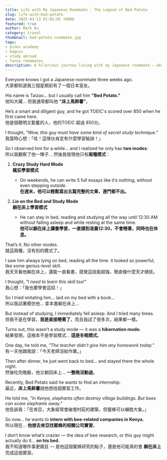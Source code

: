 ```yaml
---
title: Life with My Japanese Roommate - The Legend of Bed Potato
slug: life-with-bed-potato  
date: 2025-03-13 01:01:02 +0800
featured: true
author: Mark Ku
category: travel
thumbnail: bed-potato-roommate.jpg
tags:
- pines academy  
- baguio  
- study abroad  
- funny roommates  
description: A hilarious journey living with my Japanese roommate — aka Bed Potato — who mastered the art of studying from bed.
---
```


Everyone knows I got a Japanese roommate three weeks ago.    
大家都知道我三個星期前有了一個日本室友。    

His name is Taizao... but I usually call him **"Bed Potato."**  
他叫大藏… 但我通常都叫他 **"床上馬鈴薯"**。  

He’s a smart and diligent guy, and he got TOEIC's scored over 850 when he first came here.  
他是個聰明又勤奮的人，他的TOEIC 超過 850分。  

I thought, *"Wow, this guy must have some kind of secret study technique."*  
我當時心想：「哇！這傢伙肯定有什麼學習秘訣！」  

So I observed him for a while... and I realized he only has **two modes**:  
所以我觀察了他一陣子… 然後我發現他只有**兩種模式**：  

1. **Crazy Study Hard Mode**  
   **瘋狂學習模式**  
   - On weekends, he can write 5 full essays like it’s nothing, without even stepping outside.  
   **在週末，他可以輕鬆寫出五篇完整的文章，連門都不出。**

2. **Lie on the Bed and Study Mode**  
   **躺在床上學習模式**  
   - He can stay in bed, reading and studying all the way until 12:30 AM without falling asleep and while resting at the same time.  
   **他可以躺在床上讀書學習，一直撐到凌晨12:30，不會睡著，同時也在休息。**

That’s it. No other modes.  
就這兩種，沒有別的模式了。  

I saw him always lying on bed, reading all the time. it looked so powerful, like some genius-level skill.  
我天天看他躺在床上，還能一直看書，感覺這技能超強，簡直像什麼天才絕技。  

I thought, *"I need to learn this skill too!"*  
我心想：「我也要學會這招！」  

So I tried imitating him… laid on my bed with a book…  
所以我試著模仿他… 拿本書躺在床上…  

But instead of studying, I immediately fell asleep. And I tried many times.  
但我不是在學習，**我是直接睡著了**。而且我試了很多次，結果都一樣。  

Turns out, this wasn’t a study mode — it was a **hibernation mode.**  
結果發現，這根本不是學習模式… **這是冬眠模式**。  

One day, he told me, *"The teacher didn’t give him any homework today."*  
有一天他跟我說：「今天老師沒給作業。」  

Then after dinner, he just went back to bed... and stayed there the whole night.  
然後吃完晚飯，他又躺回床上… **一整晚沒動過**。  

Recently, Bed Potato said he wants to find an internship.  
最近，**床上馬鈴薯**說他想找個實習工作。  

He told me, *"In Kenya, elephants often destroy village buildings. But bees can scare elephants away."*  
他告訴我：「在肯亞，大象經常會破壞村莊的建築，但蜜蜂可以嚇跑大象。」  

So now... he wants to **intern with bee-related companies in Kenya.**  
所以現在… **他想去肯亞找蜜蜂的相關公司實習**。  

I don’t know what’s crazier — the idea of bee research, or this guy might actually do it... **on his bed.**  
我不知道哪件事更瘋狂 — 是他這個蜜蜂研究的點子，還是他可能真的會 **躺在床上** 完成這個實習。  

